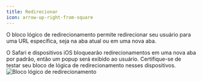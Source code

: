 ```yaml
---
title: Redirecionar
icon: arrow-up-right-from-square
---
```


O bloco lógico de redirecionamento permite redirecionar seu usuário para uma URL específica, seja na aba atual ou em uma nova aba.

<Warning>
  O Safari e dispositivos iOS bloquearão redirecionamentos em uma nova aba por padrão, então um popup será exibido ao usuário. Certifique-se de testar seu bloco de lógica de redirecionamento nesses dispositivos.
</Warning>

<Frame>
  <img src="/images/blocks/logic/redirect.png" alt="Bloco lógico de redirecionamento" />
</Frame>
